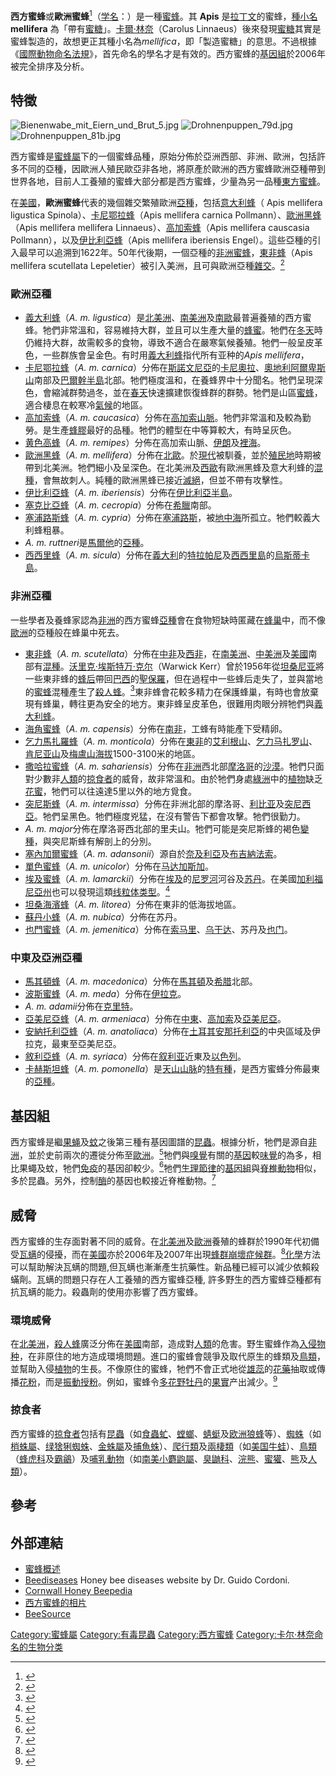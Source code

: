 {{Speciesbox
| name = 西方蜜蜂
| image = Apis mellifera Tanzania.jpg
| image_width = 250px
| genus = Apis
| species = mellifera
| authority = [[卡爾·林奈|Linnaeus]], 1758
| range_map = Apis mellifera distribution map.svg
| range_map_width = 250px
| range_map_caption=
| synonyms = 
* ''Apis mellifica''
| subdivision_ranks = [[亞種|亞種]]
| subdivision =
* ''A. m. adamii''
* [[塞內加爾蜜蜂|塞內加爾蜜蜂]] ''A. m. adansonii''
* [[安納托利亞蜂|安納托利亞蜂]] ''A. m. anatoliaca''
* [[亞美尼亞蜂|亞美尼亞蜂]] ''A. m. armeniaca''
* [[海角蜜蜂|海角蜜蜂]] ''A. m. capensis''
* [[卡尼鄂拉蜂|卡尼鄂拉蜂]] ''A. m. carnica''
* [[高加索蜂|高加索蜂]] ''A. m. caucasica''
* [[塞克比亞蜂|塞克比亞蜂]] ''A. m. cecropia''
* [[塞浦路斯蜂|塞浦路斯蜂]] ''A. m. cypria''
* [[伊比利亞蜂|伊比利亞蜂]] ''A. m. iberica''
* [[突尼斯蜂|突尼斯蜂]] ''A. m. intermissa''
* [[也門蜜蜂|也門蜜蜂]] ''A. m. jemenitica''
* [[埃及蜜蜂|埃及蜜蜂]] ''A. m. lamarckii''
* [[意大利蜂|意大利蜂]] ''A. m. ligustica''
* ''A. m. lihzeni''
* [[坦桑海濱蜂|坦桑海濱蜂]] ''A. m. litorea''
* [[馬其頓蜂|馬其頓蜂]] ''A. m. macedonica''
* ''A. m. major''
* [[波斯蜜蜂|波斯蜜蜂]] ''A. m. meda''
* [[歐洲黑蜂|歐洲黑蜂]] ''A. m. mellifera''
* [[乞力馬扎羅蜂|乞力馬扎羅蜂]] ''A. m. monticola''
* [[蘇丹小蜂|蘇丹小蜂]]''A. m. nubica''
* [[卡赫斯坦蜂|卡赫斯坦蜂]] ''A. m. pomonella''
* [[黄色高蜂|黄色高蜂]] ''A. m. remipes''
* ''A. m. ruttneri''
* [[撒哈拉蜜蜂|撒哈拉蜜蜂]] ''A. m. sahariensis''
* [[東非蜂|東非蜂]] ''A. m. scutellata''
* [[西西里蜂|西西里蜂]] ''A. m. sicula''
* [[敘利亞蜂|敘利亞蜂]] ''A. m. syriaca''
* [[單色蜜蜂|單色蜜蜂]] ''A. m. unicolor''
}}

'''西方蜜蜂'''或'''歐洲蜜蜂'''<ref>{{Cite web |url = http://entnemdept.ufl.edu/creatures/MISC/BEES/euro_honey_bee.htm |author = Ashley N. Mortensen, Daniel R. Schmehl, Jamie Ellis, Entomology and Nematology Department, University of Florida |title = European honey bee - Apis mellifera |date = August 2013 |publisher = [[佛羅里達大學|佛羅里達大學]] |language = en |accessdate = 2015-08-08 |quote = The western honey bee, Apis mellifera Linnaeus, naturally occurs in Europe, the Middle East, and Africa. This species has been subdivided into at least 20 recognized subspecies (or races), none of which are native to the Americas. However, subspecies of the western honey bee have been spread extensively beyond their natural range due to economic benefits related to pollination and honey production. |archive-date = 2021-04-28 |archive-url = https://web.archive.org/web/20210428061150/http://entnemdept.ufl.edu/creatures/MISC/BEES/euro_honey_bee.htm |dead-url = no }}</ref>（[[学名|学名]]：'''''{{lang|la|Apis mellifera}}'''''）是一種[[蜜蜂|蜜蜂]]。其 '''Apis''' 是[[拉丁文|拉丁文]]的蜜蜂，[[種小名|種小名]] '''mellifera''' 為「帶有[[蜜糖|蜜糖]]」。[[卡爾·林奈|卡爾·林奈]]（Carolus Linnaeus）後來發現[[蜜糖|蜜糖]]其實是蜜蜂製造的，故想更正其種小名為''mellifica''，即「製造蜜糖」的意思。不過根據《[[國際動物命名法規|國際動物命名法規]]》，首先命名的學名才是有效的。西方蜜蜂的[[基因組|基因組]]於2006年被完全排序及分析。

== 特徵 ==
[[File:Bienenwabe_mit_Eiern_und_Brut_5.jpg|thumb]]
[[File:Drohnenpuppen_79d.jpg|thumb]]
[[File:Drohnenpuppen_81b.jpg|thumb]]

西方蜜蜂是[[蜜蜂屬|蜜蜂屬]]下的一個蜜蜂品種，原始分佈於亞洲西部、非洲、歐洲，包括許多不同的亞種，因歐洲人殖民歐亞非各地，將原產於歐洲的西方蜜蜂歐洲亞種帶到世界各地，目前人工養殖的蜜蜂大部分都是西方蜜蜂，少量為另一品種[[東方蜜蜂|東方蜜蜂]]。

在[[美國|美國]]，'''歐洲蜜蜂'''代表的幾個雜交繁殖歐洲[[亞種|亞種]]，包括[[意大利蜂|意大利蜂]]（ Apis mellifera ligustica Spinola）、[[卡尼鄂拉蜂|卡尼鄂拉蜂]]（Apis mellifera carnica Pollmann）、[[歐洲黑蜂|歐洲黑蜂]]（Apis mellifera mellifera Linnaeus）、[[高加索蜂|高加索蜂]]（Apis mellifera causcasia Pollmann），以及[[伊比利亞蜂|伊比利亞蜂]]（Apis mellifera iberiensis Engel）。這些亞種的引入最早可以追溯到1622年。50年代後期，一個亞種的[[非洲蜜蜂|非洲蜜蜂]]，[[東非蜂|東非蜂]]（Apis mellifera scutellata Lepeletier）被引入美洲，且可與歐洲亞種[[雜交|雜交]]。<ref>{{Cite web |url = http://entnemdept.ufl.edu/creatures/MISC/BEES/euro_honey_bee.htm |author = Ashley N. Mortensen, Daniel R. Schmehl, Jamie Ellis, Entomology and Nematology Department, University of Florida |title = European honey bee - Apis mellifera |date = August 2013 |publisher = [[佛羅里達大學|佛羅里達大學]] |language = en |accessdate = 2015-08-08 |quote = In the United States, “European” honey bees (Fig. 1) represent a complex of several interbreeding European subspecies including; Apis mellifera ligustica Spinola, Apis mellifera carnica Pollmann, Apis mellifera mellifera Linnaeus, Apis mellifera causcasia Pollmann, and Apis mellifera iberiensis Engel. Introduction of these subspecies dates back to early American settlers in 1622. More recently (late 1950s), a subspecies of African honey bee, Apis mellifera scutellata Lepeletier, that can interbreed with European subspecies was introduced into the Americas. |archive-date = 2021-04-28 |archive-url = https://web.archive.org/web/20210428061150/http://entnemdept.ufl.edu/creatures/MISC/BEES/euro_honey_bee.htm |dead-url = no }}</ref>

=== 歐洲亞種 ===
* [[義大利蜂|義大利蜂]]（''A. m. ligustica''）是[[北美洲|北美洲]]、[[南美洲|南美洲]]及[[南歐|南歐]]最普遍養殖的西方蜜蜂。牠們非常溫和，容易維持大群，並且可以生產大量的[[蜂蜜|蜂蜜]]。牠們在[[冬天|冬天]]時仍維持大群，故需較多的食物，導致不適合在嚴寒氣候養殖。牠們一般呈皮革色，一些群族會呈金色。有时用[[義大利蜂|義大利蜂]]指代所有亚种的''Apis mellifera''，
* [[卡尼鄂拉蜂|卡尼鄂拉蜂]]（''A. m. carnica''）分佈在[[斯諾文尼亞|斯諾文尼亞]]的[[卡尼奧拉|卡尼奧拉]]、[[奧地利|奧地利]][[阿爾卑斯山|阿爾卑斯山]]南部及[[巴爾幹半島|巴爾幹半島]]北部。牠們極度溫和，在養蜂界中十分聞名。牠們呈現深色，會縮減群勢過冬，並在[[春天|春天]]快速擴建恢復蜂群的群勢。牠們是山區[[蜜蜂|蜜蜂]]，適合棲息在較寒冷[[氣候|氣候]]的地區。
* [[高加索蜂|高加索蜂]]（''A. m. caucasica''）分佈在[[高加索山脈|高加索山脈]]。牠們非常溫和及較為勤勞。是生產[[蜂膠|蜂膠]]最好的品種。牠們的體型在中等算較大，有時呈灰色。
* [[黄色高蜂|黄色高蜂]]（''A. m. remipes''）分佈在高加索山脈、[[伊朗|伊朗]]及[[裡海|裡海]]。
* [[歐洲黑蜂|歐洲黑蜂]]（''A. m. mellifera''）分佈在[[北歐|北歐]]。於[[現代|現代]]被馴養，並於[[殖民地|殖民地]]時期被帶到北美洲。牠們細小及呈深色。在北美洲及[[西歐|西歐]]有歐洲黑蜂及意大利蜂的[[混種|混種]]，會無故刺人。純種的歐洲黑蜂已接近[[滅絕|滅絕]]，但並不帶有攻擊性。
* [[伊比利亞蜂|伊比利亞蜂]]（''A. m. iberiensis''）分佈在[[伊比利亞半島|伊比利亞半島]]。
* [[塞克比亞蜂|塞克比亞蜂]]（''A. m. cecropia''）分佈在[[希臘|希臘]]南部。
* [[塞浦路斯蜂|塞浦路斯蜂]]（''A. m. cypria''）分佈在[[塞浦路斯|塞浦路斯]]，被[[地中海|地中海]]所孤立。牠們較義大利蜂粗暴。
* ''A. m. ruttneri''是[[馬爾他|馬爾他]]的[[亞種|亞種]]。
* [[西西里蜂|西西里蜂]]（''A. m. sicula''）分佈在[[義大利|義大利]]的[[特拉帕尼|特拉帕尼]]及[[西西里島|西西里島]]的[[烏斯蒂卡島|烏斯蒂卡島]]。

=== 非洲亞種 ===
一些學者及養蜂家認為[[非洲|非洲]]的西方蜜蜂[[亞種|亞種]]會在食物短缺時匿藏在[[蜂巢|蜂巢]]中，而不像[[歐洲|歐洲]]的亞種般在蜂巢中死去。

* [[東非蜂|東非蜂]]（''A. m. scutellata''）分佈在[[中部非洲|中非]]及[[西非|西非]]，在[[南美洲|南美洲]]、[[中美洲|中美洲]]及[[美國|美國]]南部有[[混種|混種]]。[[沃里克·埃斯特万·克尔|沃里克·埃斯特万·克尔]]（Warwick Kerr）曾於1956年從[[坦桑尼亚|坦桑尼亚]]將一些東非蜂的[[蜂后|蜂后]]帶回[[巴西|巴西]]的[[聖保羅_(巴西)|聖保羅]]，但在過程中一些蜂后走失了，並與當地的[[蜜蜂|蜜蜂]]混種產生了[[非洲化蜜蜂|殺人蜂]]。<ref>{{Cite journal en|author=Abramsona, Charles I. ;  Aquinob, Italo S.|journal=Brain, Behavior, Evolution|year=2002|volume=59|pages=68-86|url=http://content.karger.com/ProdukteDB/produkte.asp?Aktion=ShowPDF&ProduktNr=223831&Ausgabe=228208&ArtikelNr=63734&filename=63734.pdf|title=Behavioral Studies of Learning in the Africanized Honey Bee (''Apis mellifera'' L.)|access-date=2009-07-06|archive-date=2012-10-10|archive-url=https://web.archive.org/web/20121010005653/http://content.karger.com/ProdukteDB/produkte.asp?Aktion=ShowPDF&ArtikelNr=63734&Ausgabe=228208&ProduktNr=223831&filename=63734.pdf|dead-url=no}}</ref>東非蜂會花較多精力在保護蜂巢，有時也會放棄現有蜂巢，轉往更為安全的地方。東非蜂呈皮革色，很難用肉眼分辨牠們與[[義大利蜂|義大利蜂]]。
* [[海角蜜蜂|海角蜜蜂]]（''A. m. capensis''）分佈在[[南非|南非]]，工蜂有時能產下受精卵。
* [[乞力馬扎羅蜂|乞力馬扎羅蜂]]（''A. m. monticola''）分佈在[[東非|東非]]的[[艾利根山|艾利根山]]、[[乞力马扎罗山|乞力马扎罗山]]、[[肯尼亚山|肯尼亚山]]及[[梅盧山|梅盧山]][[海拔|海拔]]1500-3100米的地區。
* [[撒哈拉蜜蜂|撒哈拉蜜蜂]]（''A. m. sahariensis''）分佈在[[非洲|非洲]]西北部[[摩洛哥|摩洛哥]]的[[沙漠|沙漠]]。牠們只面對少數非[[人類|人類]]的[[掠食者|掠食者]]的威脅，故非常溫和。由於牠們身處[[綠洲|綠洲]]中的[[植物|植物]]缺乏[[花蜜|花蜜]]，牠們可以往遠達5里以外的地方覓食。
* [[突尼斯蜂|突尼斯蜂]]（''A. m. intermissa''）分佈在非洲北部的摩洛哥、[[利比亚|利比亚]]及[[突尼西亞|突尼西亞]]。牠們呈黑色。牠們極度兇猛，在沒有警告下都會攻擊。牠們很勤力。
* ''A. m. major''分佈在摩洛哥西北部的里夫山。牠們可能是突尼斯蜂的褐色[[變種|變種]]，與突尼斯蜂有解剖上的分別。
* [[塞內加爾蜜蜂|塞內加爾蜜蜂]]（''A. m. adansonii''）源自於[[奈及利亞|奈及利亞]]及[[布吉納法索|布吉納法索]]。
* [[單色蜜蜂|單色蜜蜂]]（''A. m. unicolor''）分佈在[[马达加斯加|马达加斯加]]。
* [[埃及蜜蜂|埃及蜜蜂]]（''A. m. lamarckii''）分佈在[[埃及|埃及]]的[[尼罗河|尼罗河]]河谷及[[苏丹|苏丹]]。在美國[[加利福尼亞州|加利福尼亞州]]也可以發現這類[[线粒体类型|线粒体类型]]。<ref>{{Cite journal en|author=D. I. Nielsen, P. R. Ebert, R. E. Pagee, G. J. Hunt, and E. Guzmán-Novoa|journal=Annals of the Entomological Society of America|volume=93|issue=1|pages=1-6|year=2000|title=Improved Polymerase Chain Reaction-Based Mitochondrial Genotype Assay for Identification of the Africanized Honey Bee (Hymenoptera: Apidae)|url=http://www.bioone.org/bioone/?request=get-abstract&issn=0013-8746&volume=093&issue=01&page=0001|doi=10.1603/0013-8746(2000)093[0001:IPCRBM]2.0.CO;2}}</ref>
* [[坦桑海濱蜂|坦桑海濱蜂]]（''A. m. litorea''）分佈在東非的低海拔地區。
* [[蘇丹小蜂|蘇丹小蜂]]（''A. m. nubica''）分佈在苏丹。
* [[也門蜜蜂|也門蜜蜂]]（''A. m. jemenitica''）分佈在[[索马里|索马里]]、[[乌干达|乌干达]]、苏丹及[[也门|也门]]。

=== 中東及亞洲亞種 ===

* [[馬其頓蜂|馬其頓蜂]]（''A. m. macedonica''）分佈在[[馬其頓|馬其頓]]及[[希腊|希腊]]北部。
* [[波斯蜜蜂|波斯蜜蜂]]（''A. m. meda''）分佈在[[伊拉克|伊拉克]]。
* ''A. m. adamii''分佈在[[克里特|克里特]]。
* [[亞美尼亞蜂|亞美尼亞蜂]]（''A. m. armeniaca''）分佈在[[中東|中東]]、[[高加索|高加索]]及[[亞美尼亞|亞美尼亞]]。
* [[安納托利亞蜂|安納托利亞蜂]]（''A. m. anatoliaca''）分佈在[[土耳其|土耳其]][[安那托利亞|安那托利亞]]的中央區域及伊拉克，最東至亞美尼亞。
* [[敘利亞蜂|敘利亞蜂]]（''A. m. syriaca''）分佈在[[叙利亚|叙利亚]]近東及[[以色列|以色列]]。
* [[卡赫斯坦蜂|卡赫斯坦蜂]]（''A. m. pomonella''）是[[天山山脉|天山山脉]]的[[特有種|特有種]]，是西方蜜蜂分佈最東的[[亞種|亞種]]。

== 基因組 ==
西方蜜蜂是繼[[果蝇|果蝇]]及[[蚊|蚊]]之後第三種有基因圖譜的[[昆蟲|昆蟲]]。根據分析，牠們是源自[[非洲|非洲]]，並於史前兩次的遷徙分佈至[[歐洲|歐洲]]。<ref>{{cite journal en|first=CW|last=Whitfield|coauthors=Behura SK, Berlocher SH, Clark AG, Johnston JS, Sheppard WS, Smith DR, Suarez AV, Weaver D, Tsutsui ND|title=Thrice out of Africa: ancient and recent expansions of the honey bee, ''Apis mellifera''|journal=Science|volume=314|issue=5799|pages=642-645|pmid=17068261|doi=10.1126/science.1132772|date=Oct 27, 2006}}</ref>牠們與[[嗅覺|嗅覺]]有關的[[基因|基因]]較[[味覺|味覺]]的為多，相比果蠅及蚊，牠們[[免疫|免疫]]的基因卻較少。<ref>{{cite journal en|author=Honeybee Genome Sequencing Consortium|title=Insights into social insects from the genome of the honeybee ''Apis mellifera''|url=https://archive.org/details/sim_nature-uk_2006-10-26_443_7114/page/931|journal=Nature|volume=443|issue=7114|pages=931-949|pmid=17073008|doi=10.1038/nature05260|date=Oct 26, 2006}}</ref>牠們[[生理節律|生理節律]]的[[基因組|基因組]]與[[脊椎動物|脊椎動物]]相似，多於昆蟲。另外，控制[[酶|酶]]的基因也較接近脊椎動物。<ref>{{cite journal en|first=Y|last=Wang|coauthors=Jorda M, Jones PL, Maleszka R, Ling X, Robertson HM, Mizzen CA, Peinado MA, Robinson GE|title=Functional CpG methylation system in a social insect|journal=Science|volume=314|issue=5799|pages=645-647|pmid=17068262|doi=10.1126/science.1135213|date=Oct 27, 2006}}</ref>

== 威脅 ==
西方蜜蜂的生存面對著不同的威脅。在[[北美洲|北美洲]]及[[歐洲|歐洲]]養殖的蜂群於1990年代初備受[[瓦螨|瓦螨]]的侵擾，而在[[美國|美國]]亦於2006年及2007年出現[[蜂群崩壞症候群|蜂群崩壞症候群]]。<ref>{{Cite web|url=http://news.nationalgeographic.com/news/2007/02/070223-bees.html|title=Mystery Bee Disappearances Sweeping U.S.|publisher=National Geographic News|accessdate=2007-03-10|archive-date=2017-07-30|archive-url=https://web.archive.org/web/20170730210626/http://news.nationalgeographic.com/news/2007/02/070223-bees.html|dead-url=no}}</ref>[[化學|化學]]方法可以幫助解決瓦螨的問題,但瓦螨也漸漸產生抗藥性。新品種已經可以減少依賴殺蟎劑。瓦螨的問題只存在人工養殖的西方蜜蜂亞種, 許多野生的西方蜜蜂亞種都有抗瓦螨的能力。殺蟲劑的使用亦影響了西方蜜蜂。

=== 環境威脅 ===
在[[北美洲|北美洲]]，[[非洲化蜜蜂|殺人蜂]]廣泛分佈在[[美國|美國]]南部，造成對[[人類|人類]]的危害。野生蜜蜂作為[[入侵物种|入侵物种]]，在非原住的地方造成環境問題。進口的蜜蜂會競爭及取代原生的蜂類及[[鳥類|鳥類]]，並幫助入侵[[植物|植物]]的生長。不像原住的蜜蜂，牠們不會正式地從[[雄蕊|雄蕊]]的[[花藥|花藥]]抽取或傳播[[花粉|花粉]]，而是[[振動授粉|振動授粉]]。例如，蜜蜂令[[多花野牡丹|多花野牡丹]]的[[果實|果實]]产出減少。<ref>{{Cite journal en|author=Gross, C. L., Mackay, D.|title=Honeybees reduce fitness in the pioneer shrub ''Melastoma affine'' (Melastomataceae)|url=https://archive.org/details/sim_biological-conservation_1998-10_86_1/page/21|journal=Biological Conservation|year=1998|volume=86|pages=21}}</ref>

=== 掠食者 ===
西方蜜蜂的[[掠食者|掠食者]]包括有[[昆蟲|昆蟲]]（如[[食蟲虻|食蟲虻]]、[[螳螂|螳螂]]、[[蜻蜓|蜻蜓]]及[[欧洲狼蜂|欧洲狼蜂]]等）、[[蜘蛛|蜘蛛]]（如[[梢蛛屬|梢蛛屬]]、[[绿猞猁蜘蛛|绿猞猁蜘蛛]]、[[金蛛屬|金蛛屬]]及[[捕魚蛛|捕魚蛛]]）、[[爬行類|爬行類]]及[[兩棲類|兩棲類]]（如[[美国牛蛙|美国牛蛙]]）、[[鳥類|鳥類]]（[[蜂虎科|蜂虎科]]及[[霸鶲|霸鶲]]）及[[哺乳動物|哺乳動物]]（如[[南美小麝鼩屬|南美小麝鼩屬]]、[[臭鼬科|臭鼬科]]、[[浣熊|浣熊]]、[[蜜獾|蜜獾]]、[[熊|熊]]及[[人類|人類]]）。

== 參考 ==
{{reflist|2}}

== 外部連結 ==
{{wikispecies|Apis mellifera}}
{{Commons category|Apis mellifera}}
* [https://web.archive.org/web/20141219041734/http://zh.lamieldeabejas.com/la-abeja.html 蜜蜂概述]
* [http://www.beediseases.host-ed.me Beediseases]{{Webarchive|url=https://archive.today/20130616021920/http://www.beediseases.host-ed.me/ |date=2013-06-16 }} Honey bee diseases website by Dr. Guido Cordoni.
* [http://www.cornwallhoney.co.uk/bees.htm Cornwall Honey Beepedia] {{Wayback|url=http://www.cornwallhoney.co.uk/bees.htm |date=20200222160106 }}
* [http://www.cirrusimage.com/bees_honey.htm 西方蜜蜂的相片] {{Wayback|url=http://www.cirrusimage.com/bees_honey.htm |date=20210224223554 }}
* [http://www.beesource.com BeeSource] {{Wayback|url=http://www.beesource.com/ |date=20210426173556 }}
{{BeeColonyMemberTypes}}
{{Taxonbar|from=Q30034}}

[[Category:蜜蜂屬|Category:蜜蜂屬]]
[[Category:有毒昆蟲|Category:有毒昆蟲]]
[[Category:西方蜜蜂|Category:西方蜜蜂]]









<!--d-->
[[Category:卡尔·林奈命名的生物分类|Category:卡尔·林奈命名的生物分类]]